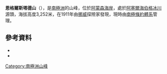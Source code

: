 {{coord|85|29|S|167|24|W|source:GNIS|display=title}}

'''恩格爾斯塔德山'''（{{lang-nn|Mount Engelstad}}），是[[南極洲|南極洲]]的山峰，位於[[阿蒙森海岸|阿蒙森海岸]]，處於[[阿塞爾海伯格冰川|阿塞爾海伯格冰川]]源頭，海拔高度3,252米，在1911年由[[挪威|挪威]]探險家發現，現時由[[南極條約體系|南極條約體系]]管理。

==參考資料==
*{{cite gnis | type = antarid | id = 4524| name = Engelstad, Mount | accessdate = 2012-03-02}}
*{{usgs-gazetteer|id=4524|name=Engelstad, Mount}}

{{Antarctica-geo-stub}}
[[Category:南極洲山峰|Category:南極洲山峰]]